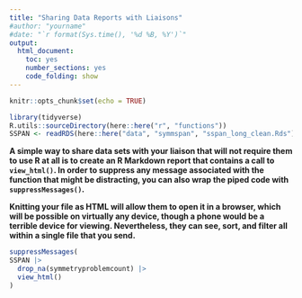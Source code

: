 ```yaml
---
title: "Sharing Data Reports with Liaisons"
#author: "yourname"
#date: "`r format(Sys.time(), '%d %B, %Y')`"
output:
  html_document:
    toc: yes
    number_sections: yes
    code_folding: show
---
```


```r
knitr::opts_chunk$set(echo = TRUE)
```



```r
library(tidyverse)
R.utils::sourceDirectory(here::here("r", "functions"))
SSPAN <- readRDS(here::here("data", "symmspan", "sspan_long_clean.Rds"))
```


**A simple way to share data sets with your liaison that will not require them to use R at all is to create an R Markdown report that contains a call to `view_html()`. In order to suppress any message associated with the function that might be distracting, you can also wrap the piped code with `suppressMessages()`.**

**Knitting your file as HTML will allow them to open it in a browser, which will be possible on virtually any device, though a phone would be a terrible device for viewing. Nevertheless, they can see, sort, and filter all within a single file that you send.**
 
```r
suppressMessages(
SSPAN |>
  drop_na(symmetryproblemcount) |>
  view_html()
)
```

